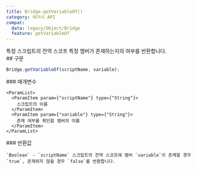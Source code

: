 ```yaml
---
title: Bridge.getVariableOf()
category: 레거시 API
compat:
  data: legacy/Object/Bridge
  feature: getVariableOf
---
```


<Section>
  특정 스크립트의 전역 스코프 특정 멤버가 존재하는지의 여부를 반환합니다.
</Section>
<Section>
  ## 구문

  ~~~js
  Bridge.getVariableOf(scriptName, variable);
  ~~~

  <Section>
    ### 매개변수

    <ParamList>
      <ParamItem param={"scriptName"} type={"String"}>
        스크립트의 이름
      </ParamItem>
      <ParamItem param={"variable"} type={"String"}>
        존재 여부를 확인할 멤버의 이름
      </ParamItem>
    </ParamList>
  </Section>
  <Section>
    ### 반환값

    `Boolean` - `scriptName` 스크립트의 전역 스코프에 멤버 `variable`이 존재할 경우 `true`, 존재하지 않을 경우 `false`를 반환합니다.
  </Section>
</Section>